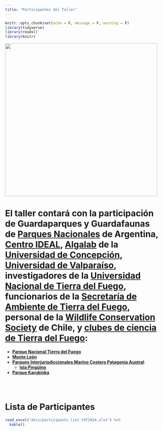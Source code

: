 ```yaml
---
title: "Participantes del Taller"
---
```


```r
knitr::opts_chunk$set(echo = F, message = F, warning = F)
library(tidyverse)
library(readxl)
library(knitr)
```

<img src="images/PHOTO-2023-04-15-19-33-18.jpeg" width="500px"/>

<body>

<h2>

# El taller contará con la participación de Guardaparques y Guardafaunas de [Parques Nacionales](https://www.argentina.gob.ar/parquesnacionales) de Argentina, [Centro IDEAL](https://centroideal.cl/), [Algalab](https://www.algalab.com/index2.html#) de la [Universidad de Concepción](https://www.udec.cl/), [Universidad de Valparaíso](https://uv.cl/), investigadores de la [Universidad Nacional de Tierra del Fuego](https://untdf.edu.ar/), funcionarios de la [Secretaría de Ambiente de Tierra del Fuego](https://prodyambiente.tierradelfuego.gob.ar/secretaria-de-ambiente/), personal de la [Wildlife Conservation Society](https://chile.wcs.org/) de Chile, y [clubes de ciencia de Tierra del Fuego](https://cyt.tierradelfuego.gob.ar/club-de-ciencias/):

- [**Parque Nacional Tierra del Fuego**](https://turismoushuaia.com/zonas/parque-nacional/)
- [**Monte León**](https://www.argentina.gob.ar/parquesnacionales/monteleon)
- [**Parques Interjurisdiccionales Marino Costero Patagonia Austral**](https://www.argentina.gob.ar/parquesnacionales/marinocostero): 
  + [**Isla Pingüino**](https://www.argentina.gob.ar/parquesnacionales/islapinguino)
- [**Parque Karukinka**](https://chile.wcs.org/Karukinka.aspx)

<br><br>

# **Lista de Participantes**
```r
read_excel("docs/participants_list_tdf2024.xlsx") %>%
  kable()
```

</h2>

</body>



